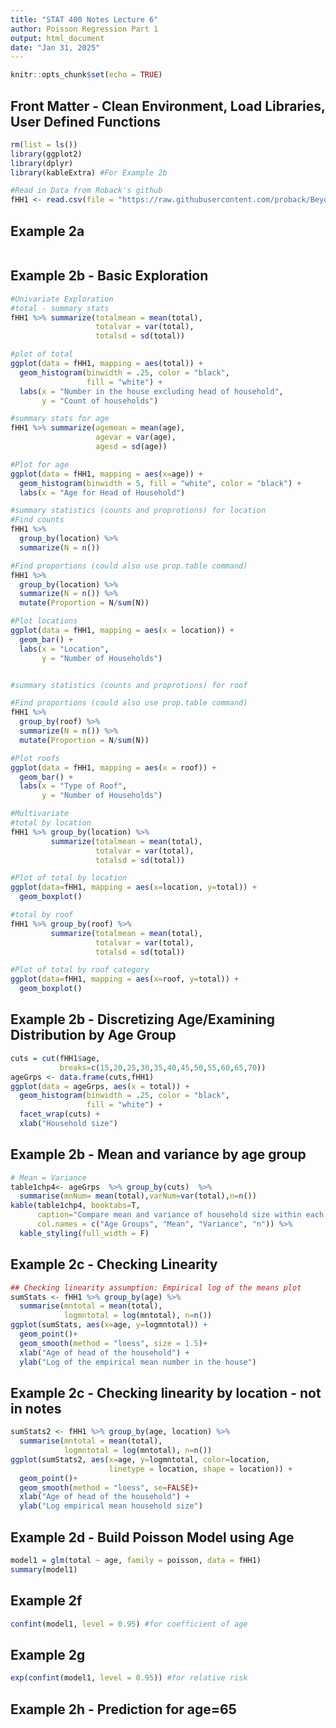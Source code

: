 ```yaml
---
title: "STAT 400 Notes Lecture 6"
author: Poisson Regression Part 1
output: html_document
date: "Jan 31, 2025"
---
```


```r
knitr::opts_chunk$set(echo = TRUE)
```
## Front Matter - Clean Environment, Load Libraries, User Defined Functions
```r
rm(list = ls())
library(ggplot2)
library(dplyr)
library(kableExtra) #For Example 2b

#Read in Data from Roback's github
fHH1 <- read.csv(file = "https://raw.githubusercontent.com/proback/BeyondMLR/master/data/fHH1.csv")
```

## Example 2a
```r

```

## Example 2b - Basic Exploration
```r
#Univariate Exploration
#total - summary stats
fHH1 %>% summarize(totalmean = mean(total),
                   totalvar = var(total),
                   totalsd = sd(total))

#plot of total
ggplot(data = fHH1, mapping = aes(total)) + 
  geom_histogram(binwidth = .25, color = "black", 
                 fill = "white") + 
  labs(x = "Number in the house excluding head of household",
       y = "Count of households")

#summary stats for age 
fHH1 %>% summarize(agemean = mean(age),
                   agevar = var(age),
                   agesd = sd(age))

#Plot for age
ggplot(data = fHH1, mapping = aes(x=age)) +
  geom_histogram(binwidth = 5, fill = "white", color = "black") +
  labs(x = "Age for Head of Household")

#summary statistics (counts and proprotions) for location
#Find counts
fHH1 %>%
  group_by(location) %>%
  summarize(N = n())

#Find proportions (could also use prop.table command)
fHH1 %>%
  group_by(location) %>%
  summarize(N = n()) %>%
  mutate(Proportion = N/sum(N))

#Plot locations
ggplot(data = fHH1, mapping = aes(x = location)) +
  geom_bar() +
  labs(x = "Location",
       y = "Number of Households")


#summary statistics (counts and proprotions) for roof

#Find proportions (could also use prop.table command)
fHH1 %>%
  group_by(roof) %>%
  summarize(N = n()) %>%
  mutate(Proportion = N/sum(N))

#Plot roofs
ggplot(data = fHH1, mapping = aes(x = roof)) +
  geom_bar() +
  labs(x = "Type of Roof",
       y = "Number of Households")

#Multivariate
#total by location
fHH1 %>% group_by(location) %>%
         summarize(totalmean = mean(total),
                   totalvar = var(total),
                   totalsd = sd(total))

#Plot of total by location
ggplot(data=fHH1, mapping = aes(x=location, y=total)) +
  geom_boxplot()

#total by roof
fHH1 %>% group_by(roof) %>%
         summarize(totalmean = mean(total),
                   totalvar = var(total),
                   totalsd = sd(total))

#Plot of total by roof category
ggplot(data=fHH1, mapping = aes(x=roof, y=total)) +
  geom_boxplot()
```


## Example 2b - Discretizing Age/Examining Distribution by Age Group
```r
cuts = cut(fHH1$age,
           breaks=c(15,20,25,30,35,40,45,50,55,60,65,70))
ageGrps <- data.frame(cuts,fHH1)
ggplot(data = ageGrps, aes(x = total)) +
  geom_histogram(binwidth = .25, color = "black", 
                 fill = "white") +
  facet_wrap(cuts) +
  xlab("Household size")
```

## Example 2b - Mean and variance by age group
```r
# Mean = Variance
table1chp4<- ageGrps  %>% group_by(cuts)  %>% 
  summarise(mnNum= mean(total),varNum=var(total),n=n())
kable(table1chp4, booktabs=T, 
      caption="Compare mean and variance of household size within each age group.",
      col.names = c("Age Groups", "Mean", "Variance", "n")) %>%
  kable_styling(full_width = F)
```

## Example 2c - Checking Linearity
```r
## Checking linearity assumption: Empirical log of the means plot
sumStats <- fHH1 %>% group_by(age) %>% 
  summarise(mntotal = mean(total),
            logmntotal = log(mntotal), n=n())
ggplot(sumStats, aes(x=age, y=logmntotal)) +
  geom_point()+
  geom_smooth(method = "loess", size = 1.5)+
  xlab("Age of head of the household") +
  ylab("Log of the empirical mean number in the house") 
```

## Example 2c - Checking linearity by location - not in notes
```r
sumStats2 <- fHH1 %>% group_by(age, location) %>% 
  summarise(mntotal = mean(total),
            logmntotal = log(mntotal), n=n())
ggplot(sumStats2, aes(x=age, y=logmntotal, color=location,
                      linetype = location, shape = location)) +
  geom_point()+
  geom_smooth(method = "loess", se=FALSE)+
  xlab("Age of head of the household") +
  ylab("Log empirical mean household size") 
```


## Example 2d - Build Poisson Model using Age
```r
model1 = glm(total ~ age, family = poisson, data = fHH1)
summary(model1)
```

## Example 2f 

```r
confint(model1, level = 0.95) #for coefficient of age
```

## Example 2g

```r
exp(confint(model1, level = 0.95)) #for relative risk
```

## Example 2h - Prediction for age=65
```r

```

